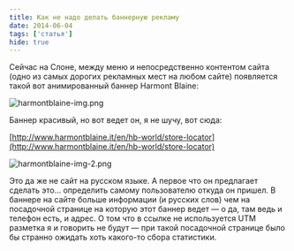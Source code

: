 ```yaml
---
title: Как не надо делать баннерную рекламу
date: 2014-06-04
tags: ['статья']
hide: true
---
```


Сейчас на Слоне, между меню и непосредственно контентом сайта (одно из самых дорогих рекламных мест на любом сайте) появляется такой вот анимированный баннер Harmont Blaine:

![harmontblaine-img.png](./harmontblaine-img.png)

Баннер красивый, но вот ведет он, я не шучу, вот сюда:

[http://www.harmontblaine.it/en/hb-world/store-locator](http://www.harmontblaine.it/en/hb-world/store-locator)

![harmontblaine-img-2.png](./harmontblaine-img-2.png)

Это да же не сайт на русском языке. А первое что он предлагает сделать это… определить самому пользователю откуда он пришел. В баннере на сайте больше информации (и русских слов) чем на посадочной странице на которую этот баннер ведет — о да, там ведь и телефон есть, и адрес. О том что в ссылке не используется UTM разметка я и говорить не будут — при такой посадочной странице было бы странно ожидать хоть какого-то сбора статистики.
